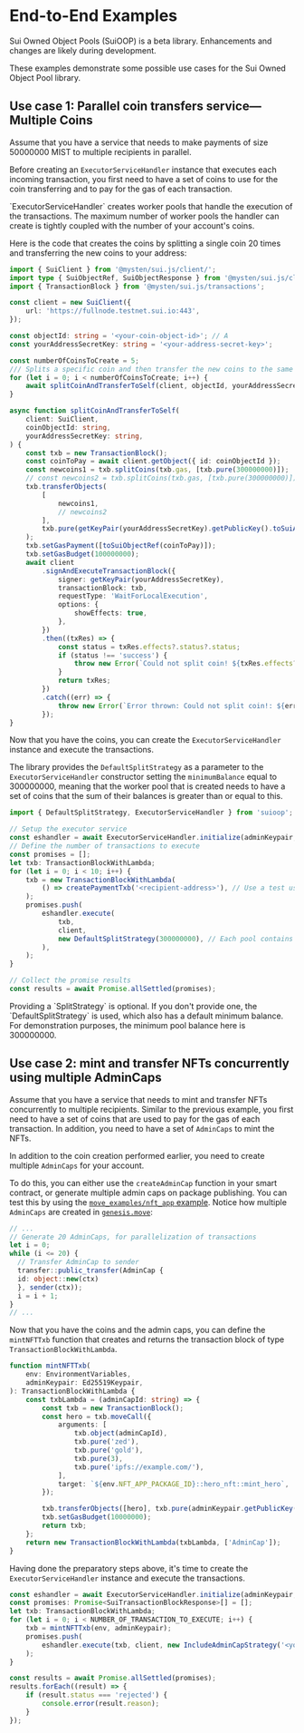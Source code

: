 # End-to-End Examples


<Callout type="info">
    Sui Owned Object Pools (SuiOOP) is a beta library. Enhancements and changes are likely during
    development.
</Callout>

These examples demonstrate some possible use cases for the Sui Owned Object Pool library.

## Use case 1: Parallel coin transfers service—Multiple Coins

Assume that you have a service that needs to make payments of size 50000000 MIST to multiple
recipients in parallel.

Before creating an `ExecutorServiceHandler` instance that executes each incoming transaction, you
first need to have a set of coins to use for the coin transferring and to pay for the gas of each
transaction.

<Callout type="info">
    `ExecutorServiceHandler` creates worker pools that handle the execution of the transactions. The
    maximum number of worker pools the handler can create is tightly coupled with the number of your
    account's coins.
</Callout>

Here is the code that creates the coins by splitting a single coin 20 times and transferring the new
coins to your address:

```ts
import { SuiClient } from '@mysten/sui.js/client/';
import type { SuiObjectRef, SuiObjectResponse } from '@mysten/sui.js/client/';
import { TransactionBlock } from '@mysten/sui.js/transactions';

const client = new SuiClient({
    url: 'https://fullnode.testnet.sui.io:443',
});

const objectId: string = '<your-coin-object-id>'; // A
const yourAddressSecretKey: string = '<your-address-secret-key>';

const numberOfCoinsToCreate = 5;
/// Splits a specific coin and then transfer the new coins to the same address.
for (let i = 0; i < numberOfCoinsToCreate; i++) {
    await splitCoinAndTransferToSelf(client, objectId, yourAddressSecretKey);
}

async function splitCoinAndTransferToSelf(
    client: SuiClient,
    coinObjectId: string,
    yourAddressSecretKey: string,
) {
    const txb = new TransactionBlock();
    const coinToPay = await client.getObject({ id: coinObjectId });
    const newcoins1 = txb.splitCoins(txb.gas, [txb.pure(300000000)]);
    // const newcoins2 = txb.splitCoins(txb.gas, [txb.pure(300000000)]);
    txb.transferObjects(
        [
            newcoins1,
            // newcoins2
        ],
        txb.pure(getKeyPair(yourAddressSecretKey).getPublicKey().toSuiAddress()),
    );
    txb.setGasPayment([toSuiObjectRef(coinToPay)]);
    txb.setGasBudget(100000000);
    await client
        .signAndExecuteTransactionBlock({
            signer: getKeyPair(yourAddressSecretKey),
            transactionBlock: txb,
            requestType: 'WaitForLocalExecution',
            options: {
                showEffects: true,
            },
        })
        .then((txRes) => {
            const status = txRes.effects?.status?.status;
            if (status !== 'success') {
                throw new Error(`Could not split coin! ${txRes.effects?.status?.error}`);
            }
            return txRes;
        })
        .catch((err) => {
            throw new Error(`Error thrown: Could not split coin!: ${err}`);
        });
}
```

Now that you have the coins, you can create the `ExecutorServiceHandler` instance and execute the
transactions.

The library provides the `DefaultSplitStrategy` as a parameter to the `ExecutorServiceHandler`
constructor setting the `minimumBalance` equal to 300000000, meaning that the worker pool that is
created needs to have a set of coins that the sum of their balances is greater than or equal to
this.

```ts
import { DefaultSplitStrategy, ExecutorServiceHandler } from 'suioop';

// Setup the executor service
const eshandler = await ExecutorServiceHandler.initialize(adminKeypair, client);
// Define the number of transactions to execute
const promises = [];
let txb: TransactionBlockWithLambda;
for (let i = 0; i < 10; i++) {
    txb = new TransactionBlockWithLambda(
        () => createPaymentTxb('<recipient-address>'), // Use a test user address to receive the txbs
    );
    promises.push(
        eshandler.execute(
            txb,
            client,
            new DefaultSplitStrategy(300000000), // Each pool contains coins with a total balance of 300000000 MIST
        ),
    );
}

// Collect the promise results
const results = await Promise.allSettled(promises);
```

<Callout type="info">
    Providing a `SplitStrategy` is optional. If you don't provide one, the `DefaultSplitStrategy` is
    used, which also has a default minimum balance. For demonstration purposes, the minimum pool
    balance here is 300000000.
</Callout>

## Use case 2: mint and transfer NFTs concurrently using multiple AdminCaps

Assume that you have a service that needs to mint and transfer NFTs concurrently to multiple
recipients. Similar to the previous example, you first need to have a set of coins that are used to
pay for the gas of each transaction. In addition, you need to have a set of `AdminCaps` to mint the
NFTs.

In addition to the coin creation performed earlier, you need to create multiple `AdminCaps` for your
account.

To do this, you can either use the `createAdminCap` function in your smart contract, or generate
multiple admin caps on package publishing. You can test this by using the
[`move_examples/nft_app` example](https://github.com/MystenLabs/Sui_Owned_Object_Pools/tree/main/move_examples/nft_app).
Notice how multiple `AdminCaps` are created in
[`genesis.move`](https://github.com/MystenLabs/Sui_Owned_Object_Pools/blob/main/move_examples/nft_app/sources/genesis.move):

```ts
// ...
// Generate 20 AdminCaps, for parallelization of transactions
let i = 0;
while (i <= 20) {
  // Transfer AdminCap to sender
  transfer::public_transfer(AdminCap {
  id: object::new(ctx)
  }, sender(ctx));
  i = i + 1;
}
// ...
```

Now that you have the coins and the admin caps, you can define the `mintNFTTxb` function that
creates and returns the transaction block of type `TransactionBlockWithLambda`.

```ts
function mintNFTTxb(
    env: EnvironmentVariables,
    adminKeypair: Ed25519Keypair,
): TransactionBlockWithLambda {
    const txbLambda = (adminCapId: string) => {
        const txb = new TransactionBlock();
        const hero = txb.moveCall({
            arguments: [
                txb.object(adminCapId),
                txb.pure('zed'),
                txb.pure('gold'),
                txb.pure(3),
                txb.pure('ipfs://example.com/'),
            ],
            target: `${env.NFT_APP_PACKAGE_ID}::hero_nft::mint_hero`,
        });

        txb.transferObjects([hero], txb.pure(adminKeypair.getPublicKey().toSuiAddress()));
        txb.setGasBudget(10000000);
        return txb;
    };
    return new TransactionBlockWithLambda(txbLambda, ['AdminCap']);
}
```

Having done the preparatory steps above, it's time to create the `ExecutorServiceHandler` instance
and execute the transactions.

```ts
const eshandler = await ExecutorServiceHandler.initialize(adminKeypair, client);
const promises: Promise<SuiTransactionBlockResponse>[] = [];
let txb: TransactionBlockWithLambda;
for (let i = 0; i < NUMBER_OF_TRANSACTION_TO_EXECUTE; i++) {
    txb = mintNFTTxb(env, adminKeypair);
    promises.push(
        eshandler.execute(txb, client, new IncludeAdminCapStrategy('<your-nft-package-id>')),
    );
}

const results = await Promise.allSettled(promises);
results.forEach((result) => {
    if (result.status === 'rejected') {
        console.error(result.reason);
    }
});
```
